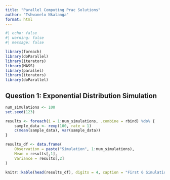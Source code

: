 ```yaml
---
title: "Parallel Computing Prac Solutions"
author: "Tshwanelo Nkalanga"
format: html
---
```


```r
#| echo: false
#| warning: false
#| message: false

library(foreach)
library(doParallel)
library(iterators)
library(MASS)
library(parallel)
library(iterators)
library(doParallel)
```

## Question 1: Exponential Distribution Simulation

```r

num_simulations <- 100
set.seed(123)

results <- foreach(i = 1:num_simulations, .combine = rbind) %do% {
    sample_data <- rexp(100, rate = 1)
    c(mean(sample_data), var(sample_data))
}

results_df <- data.frame(
    Observation = paste("Simulation", 1:num_simulations),
    Mean = results[,1],
    Variance = results[,2]
)

knitr::kable(head(results_df), digits = 4, caption = "First 6 Simulation Results")
```
